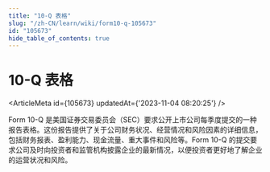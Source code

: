 ```yaml
---
title: "10-Q 表格"
slug: "/zh-CN/learn/wiki/form10-q-105673"
id: "105673"
hide_table_of_contents: true
---
```



<Breadcrumbs current="10-Q 表格" />

# 10-Q 表格

<ArticleMeta id={105673} updatedAt={'2023-11-04 08:20:25'} />
<div className='border-solid border-b border-t-0 my-4 border-[var(--ifm-color-gray-300)]' />

Form 10-Q 是美国证券交易委员会（SEC）要求公开上市公司每季度提交的一种报告表格。这份报告提供了关于公司财务状况、经营情况和风险因素的详细信息，包括财务报表、盈利能力、现金流量、重大事件和风险等。Form 10-Q 的提交要求公司及时向投资者和监管机构披露企业的最新情况，以便投资者更好地了解企业的运营状况和风险。
